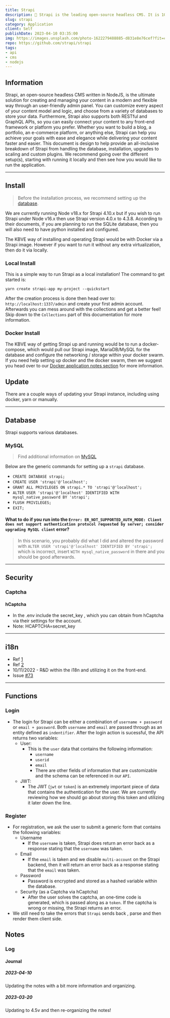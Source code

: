 ```yaml
---
title: Strapi
description: 🚀 Strapi is the leading open-source headless CMS. It is 100% JavaScript, fully customizable and developer-first. This document will provide you with everything you need to install and maintain your Strapi instance.
slug: strapi
category: Application
client: Self
publishDate: 2023-04-10 03:35:00
img: https://images.unsplash.com/photo-1622279488885-d831e8e76cef?fit=crop&w=1400&h=700&q=75
repo: https://github.com/strapi/strapi
tags:
- api
- cms
- nodejs
---
```



<MDXLayer title={frontmatter.title} description={frontmatter.description}>
<Widget img={frontmatter.img} skeleton={false}>
<MDXJS>



## Information

Strapi, an open-source headless CMS written in NodeJS, is the ultimate solution for creating and managing your content in a modern and flexible way through an user-friendly admin panel.
You can customize every aspect of your content model and logic, and choose from a variety of databases to store your data. 
Furthermore, Strapi also supports both RESTful and GraphQL APIs, so you can easily connect your content to any front-end framework or platform you prefer.
Whether you want to build a blog, a portfolio, an e-commerce platform, or anything else, Strapi can help you achieve your goals with ease and elegance while delivering your content faster and easier.
This document is design to help provide an all-inclusive breakdown of Strapi from handling the database, installation, upgrades to scaling and custom plugins. We recommend going over the different setup(s), starting with running it locally and then see how you would like to run the application.

* * *

## Install

> Before the installation process, we recommend setting up the [database](#database).

We are currently running Node v18.x for Strapi 4.10.x but if you wish to run Strapi under Node v16.x then use Strapi version 4.0.x to 4.3.8. According to their documents, if you are planning to run the SQLite database, then you will also need to have python installed and configured. 

The KBVE way of installing and operating Strapi would be with Docker via a Strapi image. However if you want to run it without any extra virtualization, then do it via locally. 

### Local Install

This is a simple way to run Strapi as a local installation! The command to get started is: 
```shell
yarn create strapi-app my-project --quickstart
```
After the creation process is done then head over to: `http://localhost:1337/admin` and create your first admin account. Afterwards you can mess around with the collections and get a better feel! Skip down to the `Collections` part of this documentation for more information.

### Docker Install

The KBVE way of getting Strapi up and running would be to run a docker-compose, which would pull our Strapi image, MariaDB/MySQL for the database and configure the networking / storage within your docker swarm. If you need help setting up docker and the docker swarm, then we suggest you head over to our [Docker application notes section](https://kbve.com/application/docker) for more information.

## Update

There are a couple ways of updating your Strapi instance, including using docker, yarn or manually. 

* * *

## Database

Strapi supports various databases.

### MySQL

> Find additional information on [MySQL](https://kbve.com/application/mysql/)

Below are the generic commands for setting up a `strapi` database. 

- `CREATE DATABASE strapi;`
- `CREATE USER 'strapi'@'localhost';`
- `GRANT ALL PRIVILEGES ON strapi.* TO 'strapi'@'localhost';`
- `ALTER USER 'strapi'@'localhost' IDENTIFIED WITH mysql_native_password BY 'strapi';`
- `FLUSH PRIVILEGES;`
- `EXIT;`

#### What to do if you run into the `Error: ER_NOT_SUPPORTED_AUTH_MODE: Client does not support authentication protocol requested by server; consider upgrading MySQL client` error?

> In this scenario, you probably did what I did and altered the password with `ALTER USER 'strapi'@'localhost' IDENTIFIED BY 'strapi';` which is incorrect, insert `WITH mysql_native_password` in there and you should be good afterwards.

* * *

## Security

### Captcha

#### hCaptcha

- In the .env include the secret_key , which you can obtain from hCaptcha via their settings for the account.
- Note: HCAPTCHA=secret_key

* * *

## i18n

- Ref [1](https://docs.strapi.io/developer-docs/latest/plugins/i18n.html)
- Ref [2](https://developer.mozilla.org/en-US/docs/Mozilla/Add-ons/WebExtensions/API/i18n)
- 10/11/2022 - R&D within the i18n and utilizing it on the front-end.
- Issue [#73](https://github.com/KBVE/kbve.com/issues/73)

* * *

## Functions

### Login

- The login for Strapi can be either a combination of `username + password` or `email + password`. Both `username` and `email` are passed through as an entity defined as `indentifier`. After the login action is sucessful, the API returns two variables:
  - User:
    - This is the `user` data that contains the following information:
      - `username`
      - `userid`
      - `email`
      - There are other fields of information that are customizable and the schema can be referenced in our `API`.
  - JWT:
    - The JWT (`jwt` or `token`) is an extremely important piece of data that contains the authentication for the user. We are currently reviewing how we should go about storing this token and utilizing it later down the line.

### Register

- For registration, we ask the user to submit a generic form that contains the following variables:
  - Username
    - If the `username` is taken, Strapi does return an error back as a response stating that the `username` was taken.
  - Email
    - If the `email` is taken and we disable `multi-account` on the Strapi backend, then it will return an error back as a response stating that the `email` was taken.
  - Password
    - Password is encrypted and stored as a hashed variable within the database.
  - Security (as a Captcha via hCaptcha)
    - After the user solves the captcha, an one-time code is generated, which is passed along as a `token`. If the captcha is wrong or missing, the Strapi returns an error.
- We still need to take the errors that `Strapi` sends back , parse and then render them client side.

## Notes

### Log

#### Journal

##### 2023-04-10
Updating the notes with a bit more information and organizing.

##### 2023-03-20 
Updating to 4.5v and then re-organizing the notes!


</MDXJS>
</Widget>
</MDXLayer>